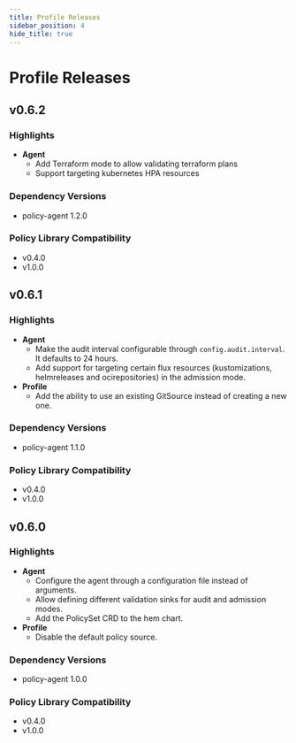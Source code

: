 ```yaml
---
title: Profile Releases
sidebar_position: 4
hide_title: true
---
```


# Profile Releases <TierLabel tiers="enterprise" />

## v0.6.2

### Highlights
- **Agent**
  - Add Terraform mode to allow validating terraform plans
  - Support targeting kubernetes HPA resources

### Dependency Versions

- policy-agent 1.2.0

### Policy Library Compatibility

- v0.4.0
- v1.0.0

## v0.6.1

### Highlights
- **Agent**
  - Make the audit interval configurable through `config.audit.interval`. It defaults to 24 hours.
  - Add support for targeting certain flux resources (kustomizations, helmreleases and ocirepositories) in the admission mode.
- **Profile**
  - Add the ability to use an existing GitSource instead of creating a new one.


### Dependency Versions

- policy-agent 1.1.0

### Policy Library Compatibility

- v0.4.0
- v1.0.0

## v0.6.0

### Highlights
- **Agent**
  - Configure the agent through a configuration file instead of arguments.
  - Allow defining different validation sinks for audit and admission modes.
  - Add the PolicySet CRD to the hem chart.
- **Profile**
  - Disable the default policy source.

### Dependency Versions

- policy-agent 1.0.0

### Policy Library Compatibility

- v0.4.0
- v1.0.0
